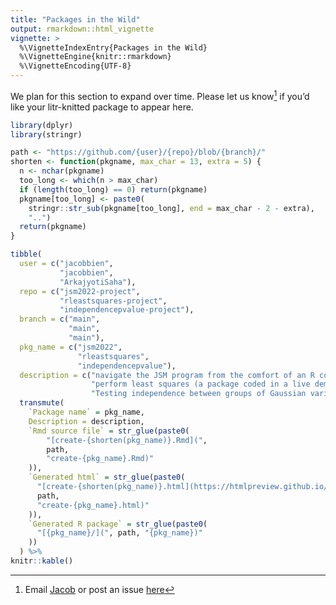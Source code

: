 ```yaml
---
title: "Packages in the Wild"
output: rmarkdown::html_vignette
vignette: >
  %\VignetteIndexEntry{Packages in the Wild}
  %\VignetteEngine{knitr::rmarkdown}
  %\VignetteEncoding{UTF-8}
---
```


We plan for this section to expand over time.  Please let us know^[Email [Jacob](http://faculty.marshall.usc.edu/jacob-bien/) or post an issue [here](https://github.com/jacobbien/litr-project/issues)] if you'd like your litr-knitted package to appear here.

```r
library(dplyr)
library(stringr)
```

```r
path <- "https://github.com/{user}/{repo}/blob/{branch}/"
shorten <- function(pkgname, max_char = 13, extra = 5) {
  n <- nchar(pkgname)
  too_long <- which(n > max_char)
  if (length(too_long) == 0) return(pkgname)
  pkgname[too_long] <- paste0(
    stringr::str_sub(pkgname[too_long], end = max_char - 2 - extra),
    "..")
  return(pkgname)
}

tibble(
  user = c("jacobbien",
           "jacobbien",
           "ArkajyotiSaha"),
  repo = c("jsm2022-project",
           "rleastsquares-project",
           "independencepvalue-project"),
  branch = c("main",
             "main",
             "main"),
  pkg_name = c("jsm2022",
               "rleastsquares",
               "independencepvalue"),
  description = c("navigate the JSM program from the comfort of an R console",
                  "perform least squares (a package coded in a live demo)",
                  "Testing independence between groups of Gaussian variables")) %>% 
  transmute(
    `Package name` = pkg_name,
    Description = description,
    `Rmd source file` = str_glue(paste0(
        "[create-{shorten(pkg_name)}.Rmd](",
        path,
        "create-{pkg_name}.Rmd)"
    )),
    `Generated html` = str_glue(paste0(
      "[create-{shorten(pkg_name)}.html](https://htmlpreview.github.io/?",
      path,
      "create-{pkg_name}.html)"
    )),
    `Generated R package` = str_glue(paste0(
      "[{pkg_name}/](", path, "{pkg_name})"
    ))
  ) %>% 
knitr::kable()
```

